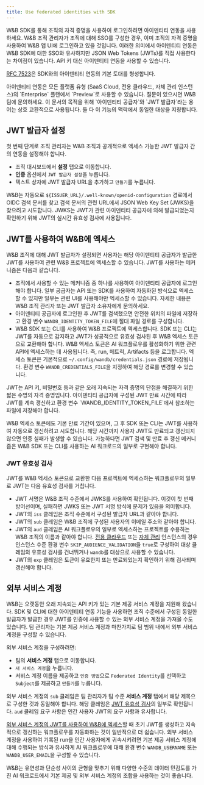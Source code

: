 ```yaml
---
title: Use federated identities with SDK
---
```


W&B SDK를 통해 조직의 자격 증명을 사용하여 로그인하려면 아이덴티티 연동을 사용하세요. W&B 조직 관리자가 조직에 대해 SSO를 구성한 경우, 이미 조직의 자격 증명을 사용하여 W&B 앱 UI에 로그인하고 있을 것입니다. 이러한 의미에서 아이덴티티 연동은 W&B SDK에 대한 SSO와 유사하지만 JSON Web Tokens (JWTs)를 직접 사용한다는 차이점이 있습니다. API 키 대신 아이덴티티 연동을 사용할 수 있습니다.

[RFC 7523](https://datatracker.ietf.org/doc/html/rfc7523)은 SDK와의 아이덴티티 연동의 기본 토대를 형성합니다.

<Note>
아이덴티티 연동은 모든 플랫폼 유형 (SaaS Cloud, 전용 클라우드, 자체 관리 인스턴스)의 `Enterprise` 플랜에서 `Preview`로 사용할 수 있습니다. 질문이 있으시면 W&B 팀에 문의하세요.
</Note>

<Note>
이 문서의 목적을 위해 `아이덴티티 공급자`와 `JWT 발급자`라는 용어는 상호 교환적으로 사용됩니다. 둘 다 이 기능의 맥락에서 동일한 대상을 지칭합니다.
</Note>

## JWT 발급자 설정

첫 번째 단계로 조직 관리자는 W&B 조직과 공개적으로 엑세스 가능한 JWT 발급자 간의 연동을 설정해야 합니다.

* 조직 대시보드에서 **설정** 탭으로 이동합니다.
* **인증** 옵션에서 `JWT 발급자 설정`을 누릅니다.
* 텍스트 상자에 JWT 발급자 URL을 추가하고 `만들기`를 누릅니다.

W&B는 자동으로 `${ISSUER_URL}/.well-known/openid-configuration` 경로에서 OIDC 검색 문서를 찾고 검색 문서의 관련 URL에서 JSON Web Key Set (JWKS)을 찾으려고 시도합니다. JWKS는 JWT가 관련 아이덴티티 공급자에 의해 발급되었는지 확인하기 위해 JWT의 실시간 유효성 검사에 사용됩니다.

## JWT를 사용하여 W&B에 엑세스

W&B 조직에 대해 JWT 발급자가 설정되면 사용자는 해당 아이덴티티 공급자가 발급한 JWT를 사용하여 관련 W&B 프로젝트에 엑세스할 수 있습니다. JWT를 사용하는 메커니즘은 다음과 같습니다.

* 조직에서 사용할 수 있는 메커니즘 중 하나를 사용하여 아이덴티티 공급자에 로그인해야 합니다. 일부 공급자는 API 또는 SDK를 사용하여 자동화된 방식으로 엑세스할 수 있지만 일부는 관련 UI를 사용해야만 엑세스할 수 있습니다. 자세한 내용은 W&B 조직 관리자 또는 JWT 발급자 소유자에게 문의하세요.
* 아이덴티티 공급자에 로그인한 후 JWT를 검색했으면 안전한 위치의 파일에 저장하고 환경 변수 `WANDB_IDENTITY_TOKEN_FILE`에 절대 파일 경로를 구성합니다.
* W&B SDK 또는 CLI를 사용하여 W&B 프로젝트에 엑세스합니다. SDK 또는 CLI는 JWT를 자동으로 감지하고 JWT가 성공적으로 유효성 검사된 후 W&B 엑세스 토큰으로 교환해야 합니다. W&B 엑세스 토큰은 AI 워크플로우를 활성화하기 위한 관련 API에 엑세스하는 데 사용됩니다. 즉, run, 메트릭, Artifacts 등을 로그합니다. 엑세스 토큰은 기본적으로 `~/.config/wandb/credentials.json` 경로에 저장됩니다. 환경 변수 `WANDB_CREDENTIALS_FILE`을 지정하여 해당 경로를 변경할 수 있습니다.

<Note>
JWT는 API 키, 비밀번호 등과 같은 오래 지속되는 자격 증명의 단점을 해결하기 위한 짧은 수명의 자격 증명입니다. 아이덴티티 공급자에 구성된 JWT 만료 시간에 따라 JWT를 계속 갱신하고 환경 변수 `WANDB_IDENTITY_TOKEN_FILE`에서 참조하는 파일에 저장해야 합니다.

W&B 엑세스 토큰에도 기본 만료 기간이 있으며, 그 후 SDK 또는 CLI는 JWT를 사용하여 자동으로 갱신하려고 시도합니다. 해당 시간까지 사용자 JWT도 만료되고 갱신되지 않으면 인증 실패가 발생할 수 있습니다. 가능하다면 JWT 검색 및 만료 후 갱신 메커니즘은 W&B SDK 또는 CLI를 사용하는 AI 워크로드의 일부로 구현해야 합니다.
</Note>

### JWT 유효성 검사

JWT를 W&B 엑세스 토큰으로 교환한 다음 프로젝트에 엑세스하는 워크플로우의 일부로 JWT는 다음 유효성 검사를 거칩니다.

* JWT 서명은 W&B 조직 수준에서 JWKS를 사용하여 확인됩니다. 이것이 첫 번째 방어선이며, 실패하면 JWKS 또는 JWT 서명 방식에 문제가 있음을 의미합니다.
* JWT의 `iss` 클레임은 조직 수준에서 구성된 발급자 URL과 같아야 합니다.
* JWT의 `sub` 클레임은 W&B 조직에 구성된 사용자의 이메일 주소와 같아야 합니다.
* JWT의 `aud` 클레임은 AI 워크플로우의 일부로 엑세스하는 프로젝트를 수용하는 W&B 조직의 이름과 같아야 합니다. [전용 클라우드](/ko/platform/hosting/hosting-options/dedicated_cloud) 또는 [자체 관리](/ko/platform/hosting/hosting-options/self-managed) 인스턴스의 경우 인스턴스 수준 환경 변수 `SKIP_AUDIENCE_VALIDATION`을 `true`로 구성하여 대상 클레임의 유효성 검사를 건너뛰거나 `wandb`를 대상으로 사용할 수 있습니다.
* JWT의 `exp` 클레임은 토큰이 유효한지 또는 만료되었는지 확인하기 위해 검사되며 갱신해야 합니다.

## 외부 서비스 계정

W&B는 오랫동안 오래 지속되는 API 키가 있는 기본 제공 서비스 계정을 지원해 왔습니다. SDK 및 CLI에 대한 아이덴티티 연동 기능을 사용하면 조직 수준에서 구성된 동일한 발급자가 발급한 경우 JWT를 인증에 사용할 수 있는 외부 서비스 계정을 가져올 수도 있습니다. 팀 관리자는 기본 제공 서비스 계정과 마찬가지로 팀 범위 내에서 외부 서비스 계정을 구성할 수 있습니다.

외부 서비스 계정을 구성하려면:

* 팀의 **서비스 계정** 탭으로 이동합니다.
* `새 서비스 계정`을 누릅니다.
* 서비스 계정 이름을 제공하고 `인증 방법`으로 `Federated Identity`를 선택하고 `Subject`를 제공하고 `만들기`를 누릅니다.

외부 서비스 계정의 `sub` 클레임은 팀 관리자가 팀 수준 **서비스 계정** 탭에서 해당 제목으로 구성한 것과 동일해야 합니다. 해당 클레임은 [JWT 유효성 검사](#jwt-validation)의 일부로 확인됩니다. `aud` 클레임 요구 사항은 인간 사용자 JWT의 요구 사항과 유사합니다.

[외부 서비스 계정의 JWT를 사용하여 W&B에 엑세스](#using-the-jwt-to-access-wb)할 때 초기 JWT를 생성하고 지속적으로 갱신하는 워크플로우를 자동화하는 것이 일반적으로 더 쉽습니다. 외부 서비스 계정을 사용하여 기록된 run을 인간 사용자에게 귀속시키려면 기본 제공 서비스 계정에 대해 수행되는 방식과 유사하게 AI 워크플로우에 대해 환경 변수 `WANDB_USERNAME` 또는 `WANDB_USER_EMAIL`을 구성할 수 있습니다.

<Note>
W&B는 유연성과 단순성 사이의 균형을 맞추기 위해 다양한 수준의 데이터 민감도를 가진 AI 워크로드에서 기본 제공 및 외부 서비스 계정의 조합을 사용하는 것이 좋습니다.
</Note>
